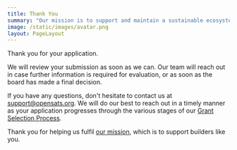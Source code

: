 ```yaml
---
title: Thank You
summary: "Our mission is to support and maintain a sustainable ecosystem of funding for free and open-source projects and contributors. Our focus is Bitcoin."
image: /static/images/avatar.png
layout: PageLayout
---
```


Thank you for your application.

We will review your submission as soon as we can. Our team will reach out in
case further information is required for evaluation, or as soon as the board has
made a final decision.

If you have any questions, don't hesitate to contact us
at [support@opensats.org][mail]. We will do our best to reach out in a timely
manner as your application progresses through the various stages of our [Grant
Selection Process][review].

Thank you for helping us fulfil [our mission][mission], which is to support
builders like you.

[mail]: mailto:support@opensats.org
[review]: /selection
[mission]: /mission
